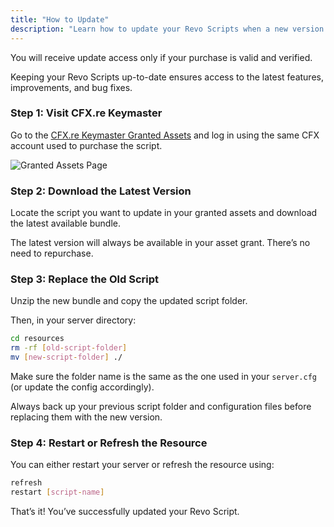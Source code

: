 ```yaml
---
title: "How to Update"
description: "Learn how to update your Revo Scripts when a new version is released."
---
```


<Info>
  You will receive update access only if your purchase is valid and verified.
</Info>

Keeping your Revo Scripts up-to-date ensures access to the latest features, improvements, and bug fixes.

### Step 1: Visit CFX.re Keymaster

Go to the [CFX.re Keymaster Granted Assets](https://keymaster.fivem.net/asset-grants) and log in using the same CFX account used to purchase the script.

<Frame>
  <img src="/images/granted-assets.png" alt="Granted Assets Page" style={{ borderRadius: '0.5rem' }} />
</Frame>

### Step 2: Download the Latest Version

Locate the script you want to update in your granted assets and download the latest available bundle.

<Tip>
  The latest version will always be available in your asset grant. There’s no need to repurchase.
</Tip>

### Step 3: Replace the Old Script

Unzip the new bundle and copy the updated script folder.

Then, in your server directory:

```bash
cd resources
rm -rf [old-script-folder]
mv [new-script-folder] ./
```

Make sure the folder name is the same as the one used in your `server.cfg` (or update the config accordingly).

<Warning>
  Always back up your previous script folder and configuration files before replacing them with the new version.
</Warning>

### Step 4: Restart or Refresh the Resource

You can either restart your server or refresh the resource using:

```bash
refresh
restart [script-name]
```

That’s it! You’ve successfully updated your Revo Script.
